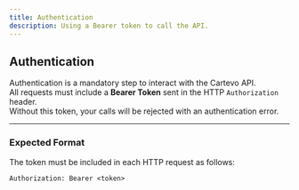 ```yaml
---
title: Authentication
description: Using a Bearer token to call the API.
---
```


## Authentication

Authentication is a mandatory step to interact with the Cartevo API.  
All requests must include a **Bearer Token** sent in the HTTP `Authorization` header.  
Without this token, your calls will be rejected with an authentication error.

---

### Expected Format

The token must be included in each HTTP request as follows:

```http
Authorization: Bearer <token>
```

